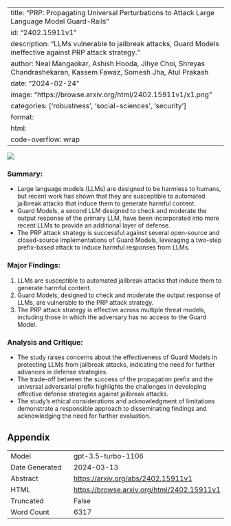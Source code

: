 
---
title: "PRP: Propagating Universal Perturbations to Attack Large Language Model Guard-Rails"
id: "2402.15911v1"
description: "LLMs vulnerable to jailbreak attacks, Guard Models ineffective against PRP attack strategy."
author: Neal Mangaokar, Ashish Hooda, Jihye Choi, Shreyas Chandrashekaran, Kassem Fawaz, Somesh Jha, Atul Prakash
date: "2024-02-24"
image: "https://browse.arxiv.org/html/2402.15911v1/x1.png"
categories: ['robustness', 'social-sciences', 'security']
format:
  html:
    code-overflow: wrap
---

![](https://browse.arxiv.org/html/2402.15911v1/x1.png)

### Summary:
- Large language models (LLMs) are designed to be harmless to humans, but recent work has shown that they are susceptible to automated jailbreak attacks that induce them to generate harmful content.
- Guard Models, a second LLM designed to check and moderate the output response of the primary LLM, have been incorporated into more recent LLMs to provide an additional layer of defense.
- The PRP attack strategy is successful against several open-source and closed-source implementations of Guard Models, leveraging a two-step prefix-based attack to induce harmful responses from LLMs.

### Major Findings:
1. LLMs are susceptible to automated jailbreak attacks that induce them to generate harmful content.
2. Guard Models, designed to check and moderate the output response of LLMs, are vulnerable to the PRP attack strategy.
3. The PRP attack strategy is effective across multiple threat models, including those in which the adversary has no access to the Guard Model.

### Analysis and Critique:
- The study raises concerns about the effectiveness of Guard Models in protecting LLMs from jailbreak attacks, indicating the need for further advances in defense strategies.
- The trade-off between the success of the propagation prefix and the universal adversarial prefix highlights the challenges in developing effective defense strategies against jailbreak attacks.
- The study's ethical considerations and acknowledgment of limitations demonstrate a responsible approach to disseminating findings and acknowledging the need for further evaluation.

## Appendix

|          |          |
|----------|----------|
| Model     | gpt-3.5-turbo-1106       |
| Date Generated     | 2024-03-13       |
| Abstract | [https://arxiv.org/abs/2402.15911v1](https://arxiv.org/abs/2402.15911v1)        |
| HTML     | [https://browse.arxiv.org/html/2402.15911v1](https://browse.arxiv.org/html/2402.15911v1)       |
| Truncated       | False       |
| Word Count       | 6317       |